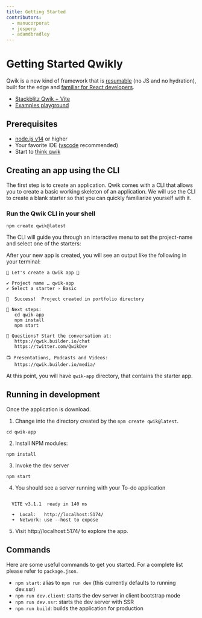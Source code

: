 ```yaml
---
title: Getting Started
contributors:
  - manucorporat
  - jesperp
  - adamdbradley
---
```


# Getting Started Qwikly

Qwik is a new kind of framework that is [resumable](../concepts/resumable/index.mdx) (no JS and no hydration), built for the edge and [familiar for React developers](../cheat/qwik-react/index.mdx).

- [Stackblitz Qwik + Vite](https://qwik.new)
- [Examples playground](/examples/reactivity/counter/)

## Prerequisites

- [node.js v14](https://nodejs.org/en/download/) or higher
- Your favorite IDE ([vscode](https://code.visualstudio.com/) recommended)
- Start to [think qwik](../think-qwik/index.mdx)


## Creating an app using the CLI

The first step is to create an application. Qwik comes with a CLI that allows you to create a basic working skeleton of an application. We will use the CLI to create a blank starter so that you can quickly familiarize yourself with it.

### Run the Qwik CLI in your shell

```shell
npm create qwik@latest
```

The CLI will guide you through an interactive menu to set the project-name and select one of the starters:

<script id="asciicast-514542" src="https://asciinema.org/a/514542.js" async></script>

After your new app is created, you will see an output like the following in your terminal:

```shell
💫 Let's create a Qwik app 💫

✔ Project name … qwik-app
✔ Select a starter › Basic

🦄  Success!  Project created in portfolio directory

🐰 Next steps:
   cd qwik-app
   npm install
   npm start

💬 Questions? Start the conversation at:
   https://qwik.builder.io/chat
   https://twitter.com/QwikDev

📺 Presentations, Podcasts and Videos:
   https://qwik.builder.io/media/
```

At this point, you will have `qwik-app` directory, that contains the starter app.

## Running in development

Once the application is download.

1. Change into the directory created by the `npm create qwik@latest`.

```shell
cd qwik-app
```

2. Install NPM modules:

```shell
npm install
```

3. Invoke the dev server

```shell
npm start
```

4. You should see a server running with your To-do application

```shell

  VITE v3.1.1  ready in 140 ms

  ➜  Local:   http://localhost:5174/
  ➜  Network: use --host to expose

```

5. Visit http://localhost:5174/ to explore the app.

## Commands

Here are some useful commands to get you started. For a complete list please refer to `package.json`.

- `npm start`: alias to `npm run dev` (this currently defaults to running dev.ssr)
- `npm run dev.client`: starts the dev server in client bootstrap mode
- `npm run dev.ssr`: starts the dev server with SSR
- `npm run build`: builds the application for production
